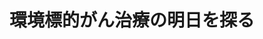 ﻿---
title: "環境標的がん治療の明日を探る"
category: "生命理工学院"
vol: 72
interviewee: "近藤 科江"
url: "http://www.kondohlab.bio.titech.ac.jp/"
tags: ["環境","細胞","実験","タンパク","治療"]
pdf: "72-6-kondo.pdf"
career: ""
preface: "現在、日本人の死因として最も多いのはがんである。がんの特効薬は未だ開発されておらず、多くのがん患者が特効薬の開発を待ち望んでいる。近藤先生は、がん細胞の中の低酸素領域と呼ばれる特徴的な部分に注目した。先生はこの低酸素領域に着目し、融合タンパク質を用いて、この部分に有効ながん治療薬の開発を目指している。また、先生は新しい動物実験の手法も考案している。治療薬を実用化するためには動物実験が非常に重要であるためだ。本稿では、これらの先生の研究について簡単に紹介していこう。"
---

